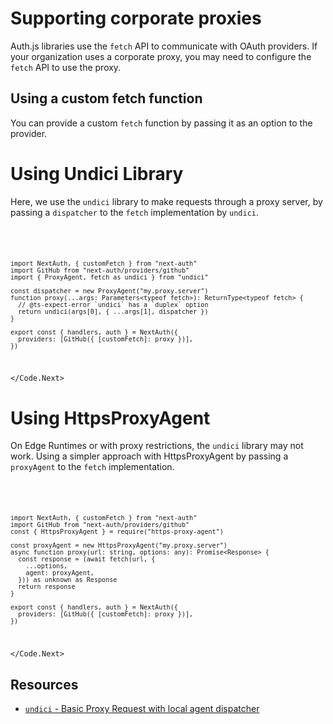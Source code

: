 
# Supporting corporate proxies

Auth.js libraries use the `fetch` API to communicate with OAuth providers. If your organization uses a corporate proxy, you may need to configure the `fetch` API to use the proxy.

## Using a custom fetch function

You can provide a custom `fetch` function by passing it as an option to the provider.

# Using Undici Library

Here, we use the `undici` library to make requests through a proxy server, by passing a `dispatcher` to the `fetch` implementation by `undici`.

<Code>
  <Code.Next>

```tsx filename="auth.ts"
import NextAuth, { customFetch } from "next-auth"
import GitHub from "next-auth/providers/github"
import { ProxyAgent, fetch as undici } from "undici"

const dispatcher = new ProxyAgent("my.proxy.server")
function proxy(...args: Parameters<typeof fetch>): ReturnType<typeof fetch> {
  // @ts-expect-error `undici` has a `duplex` option
  return undici(args[0], { ...args[1], dispatcher })
}

export const { handlers, auth } = NextAuth({
  providers: [GitHub({ [customFetch]: proxy })],
})
```

  </Code.Next>
</Code>

# Using HttpsProxyAgent

On Edge Runtimes or with proxy restrictions, the `undici` library may not work. Using a simpler approach with HttpsProxyAgent by passing a `proxyAgent` to the `fetch` implementation.

<Code>
  <Code.Next>

```tsx filename="auth.ts"
import NextAuth, { customFetch } from "next-auth"
import GitHub from "next-auth/providers/github"
const { HttpsProxyAgent } = require("https-proxy-agent")

const proxyAgent = new HttpsProxyAgent("my.proxy.server")
async function proxy(url: string, options: any): Promise<Response> {
  const response = (await fetch(url, {
    ...options,
    agent: proxyAgent,
  })) as unknown as Response
  return response
}

export const { handlers, auth } = NextAuth({
  providers: [GitHub({ [customFetch]: proxy })],
})
```

  </Code.Next>
</Code>

## Resources

- [`undici` - Basic Proxy Request with local agent dispatcher](https://undici.nodejs.org/#/docs/api/ProxyAgent?id=example-basic-proxy-request-with-local-agent-dispatcher)

